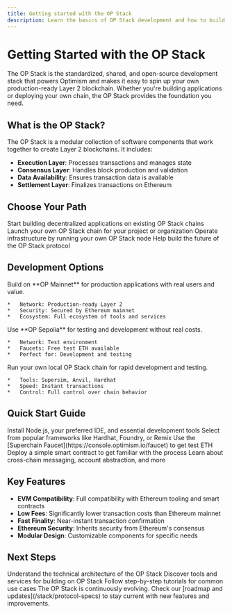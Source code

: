 ```yaml
---
title: Getting started with the OP Stack
description: Learn the basics of OP Stack development and how to build on Optimism.
---
```



# Getting Started with the OP Stack

The OP Stack is the standardized, shared, and open-source development stack that powers Optimism and makes it easy to spin up your own production-ready Layer 2 blockchain. Whether you're building applications or deploying your own chain, the OP Stack provides the foundation you need.

## What is the OP Stack?

The OP Stack is a modular collection of software components that work together to create Layer 2 blockchains. It includes:

*   **Execution Layer**: Processes transactions and manages state
*   **Consensus Layer**: Handles block production and validation
*   **Data Availability**: Ensures transaction data is available
*   **Settlement Layer**: Finalizes transactions on Ethereum

## Choose Your Path

<CardGroup cols={2}>
  <Card title="Build Applications" href="/app-developers/get-started" icon="code">
    Start building decentralized applications on existing OP Stack chains
  </Card>

  <Card title="Deploy a Chain" href="/operators/chain-operators" icon="server">
    Launch your own OP Stack chain for your project or organization
  </Card>

  <Card title="Run a Node" href="/operators/node-operators" icon="computer">
    Operate infrastructure by running your own OP Stack node
  </Card>

  <Card title="Contribute to Protocol" href="/stack/contribute" icon="github">
    Help build the future of the OP Stack protocol
  </Card>
</CardGroup>

## Development Options

<Tabs>
  <Tab title="Mainnet">
    Build on **OP Mainnet** for production applications with real users and value.

    *   Network: Production-ready Layer 2
    *   Security: Secured by Ethereum mainnet
    *   Ecosystem: Full ecosystem of tools and services
  </Tab>

  <Tab title="Testnet">
    Use **OP Sepolia** for testing and development without real costs.

    *   Network: Test environment
    *   Faucets: Free test ETH available
    *   Perfect for: Development and testing
  </Tab>

  <Tab title="Local Development">
    Run your own local OP Stack chain for rapid development and testing.

    *   Tools: Supersim, Anvil, Hardhat
    *   Speed: Instant transactions
    *   Control: Full control over chain behavior
  </Tab>
</Tabs>

## Quick Start Guide

<Steps>
  <Step title="Set Up Your Environment">
    Install Node.js, your preferred IDE, and essential development tools
  </Step>

  <Step title="Choose Your Framework">
    Select from popular frameworks like Hardhat, Foundry, or Remix
  </Step>

  <Step title="Get Test Funds">
    Use the [Superchain Faucet](https://console.optimism.io/faucet) to get test ETH
  </Step>

  <Step title="Deploy Your First Contract">
    Deploy a simple smart contract to get familiar with the process
  </Step>

  <Step title="Explore Advanced Features">
    Learn about cross-chain messaging, account abstraction, and more
  </Step>
</Steps>

## Key Features

*   **EVM Compatibility**: Full compatibility with Ethereum tooling and smart contracts
*   **Low Fees**: Significantly lower transaction costs than Ethereum mainnet
*   **Fast Finality**: Near-instant transaction confirmation
*   **Ethereum Security**: Inherits security from Ethereum's consensus
*   **Modular Design**: Customizable components for specific needs

## Next Steps

<CardGroup cols={3}>
  <Card title="Architecture Overview" href="/stack/components" icon="layers">
    Understand the technical architecture of the OP Stack
  </Card>

  <Card title="Development Tools" href="/app-developers/tools" icon="wrench">
    Discover tools and services for building on OP Stack
  </Card>

  <Card title="Tutorials" href="/app-developers/tutorials" icon="book">
    Follow step-by-step tutorials for common use cases
  </Card>
</CardGroup>

<Info>
  The OP Stack is continuously evolving. Check our [roadmap and updates](/stack/protocol-specs) to stay current with new features and improvements.
</Info>
